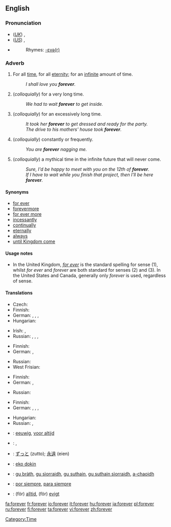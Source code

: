 ==English==

===Pronunciation===
* (''[[Received Pronunciation|UK]]'') {{IPA|/fəɹˈɛvə/}}, {{SAMPA|/f@r"Ev@/}}
* (''[[General American|US]]'') {{IPA|/fəɹˈɛvɚ/}}, {{SAMPA|/f@r"Ev@`/}}
* {{audio|en-us-forever.ogg|Audio (US)}}
*: Rhymes: [[Rhymes:English:-ɛvə(r)|-ɛvə(r)]]

===Adverb===
{{en-adv|-}}

# For all [[time]], for all [[eternity]]; for an [[infinite]] amount of time.
#: ''I shall love you '''forever'''.''
# (''colloquially'') for a very long time.
#: ''We had to wait '''forever''' to get inside.''
# (''colloquially'') for an excessively long time.
#: ''It took her '''forever''' to get dressed and ready for the party.''
#: ''The drive to his mothers' house took '''forever'''.''
# (''colloquially'') constantly or frequently.
#: ''You are '''forever''' nagging me.''
# (''colloquially'') a mythical time in the infinite future that will never come.
#: ''Sure, I'd be happy to meet with you on the 12th of '''forever'''.''
#: ''If I have to wait while you finish that project, then I'll be here '''forever'''.''

====Synonyms====
* [[for ever]]
* [[forevermore]]
* [[for ever more]]
* [[incessantly]]
* [[continual]]ly
* [[eternal]]ly
* [[always]]
* [[until Kingdom come]]

====Usage notes====
* In the United Kingdom, ''[[for ever]]'' is the standard spelling for sense (1), whilst ''for ever'' and ''forever'' are both standard for senses (2) and (3).  In the United States and Canada, generally only ''forever'' is used, regardless of sense.

====Translations====
{{trans-top|for all time, for all eternity; for an infinite amount of time}}
* Czech: {{t-|cs|navždy}}
* Finnish: {{t-|fi|ikuisesti}}
* German: {{t+|de|ewig}}, {{t+|de|unaufhörlich}}, {{t+|de|auf}} {{t+|de|immer}}, {{t+|de|für}} {{t+|de|immer}}
* Hungarian: {{t|hu|örökre}}
{{trans-mid}}
* Irish: {{t|ga|go bráth}}, {{t|ga|go deo}}
* Russian: {{t|ru|вечно|tr=v'éčno|sc=Cyrl}}, {{t+|ru|всегда|tr=vs'egdá|sc=Cyrl}}, {{t+|ru|навсегда|tr=navs'egdá|sc=Cyrl}}, {{t|ru|навеки|tr=v'éki|sc=Cyrl}}
{{trans-bottom}}

{{trans-top|''(colloquially)'' for a very long time}}
* Finnish: {{t-|fi|ikuisuus|alt=ikuisuuden}}
* German: {{t+|de|ewig}}, {{t+|de|für}} {{t+|de|immer}}
{{trans-mid}}
* Russian: {{t|ru|целую вечность|tr=céluju v'éčnost'|sc=Cyrl}}
* West Frisian: {{t|fy|ivich}}
{{trans-bottom}}

{{trans-top|''(colloquially)'' for an excessively long time}}
* Finnish: {{t-|fi|ikuisuus|alt=ikuisuuden}}
* German: {{t+|de|ewig}}, {{t+|de|für}} {{t+|de|immer}}
{{trans-mid}}
* Russian: {{t|ru|целую вечность|tr=céluju v'éčnost'|sc=Cyrl}}
{{trans-bottom}}

{{trans-top|''(colloquially)'' constantly or frequently}}
* Finnish: {{t+|fi|aina}}
* German: {{t+|de|ewig}}, {{t+|de|ständig}}, {{t+|de|unaufhörlich}}, {{t+|de|andauernd}}
{{trans-mid}}
* Hungarian: {{t|hu|örökké}}
* Russian: {{t|ru|вечно|tr=v'éčno|sc=Cyrl}}, {{t|ru|постоянно|cs=Cyrl|tr=postojánno|sc=Cyrl}}
{{trans-bottom}}

{{trans-top|''(colloquially)'' a mythical time in the infinite future that will never come}}
{{trans-mid}}
{{trans-bottom}}

{{checktrans-top}}
* {{ttbc|Dutch}}: [[eeuwig]], [[voor altijd]]
* {{ttbc|Hebrew}}: {{he-translation|לעד|la'ad}}, {{he-translation|לנצח|laneitzach}}
* {{ttbc|Japanese}}: [[ずっと]] (zutto); [[永遠]] (eien)
{{checktrans-mid}}
* {{ttbc|Nauruan}}: [[eko dokin]]
* {{ttbc|Scottish Gaelic}}: [[gu bràth]], [[gu sìorraidh]], [[gu suthain]], [[gu suthain sìorraidh]], [[a-chaoidh]]
* {{ttbc|Spanish}}: [[por siempre]], [[para siempre]]
* {{ttbc|Swedish}}: (för) [[alltid]], (för) [[evigt]]
{{checktrans-bottom}}

[[Category:Time]]

[[fa:forever]]
[[fr:forever]]
[[io:forever]]
[[it:forever]]
[[hu:forever]]
[[ja:forever]]
[[pl:forever]]
[[ru:forever]]
[[fi:forever]]
[[ta:forever]]
[[vi:forever]]
[[zh:forever]]